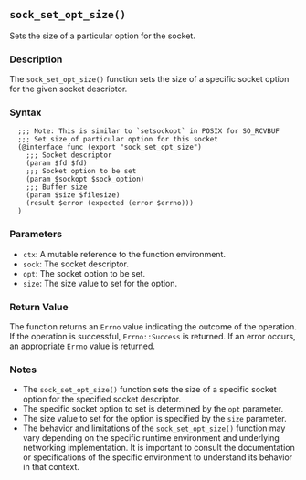## `sock_set_opt_size()`

Sets the size of a particular option for the socket.

### Description

The `sock_set_opt_size()` function sets the size of a specific socket option for the given socket descriptor.

### Syntax

```ebnf
  ;;; Note: This is similar to `setsockopt` in POSIX for SO_RCVBUF
  ;;; Set size of particular option for this socket
  (@interface func (export "sock_set_opt_size")
    ;;; Socket descriptor
    (param $fd $fd)
    ;;; Socket option to be set
    (param $sockopt $sock_option)
    ;;; Buffer size
    (param $size $filesize)
    (result $error (expected (error $errno)))
  )
```
### Parameters

- `ctx`: A mutable reference to the function environment.
- `sock`: The socket descriptor.
- `opt`: The socket option to be set.
- `size`: The size value to set for the option.

### Return Value

The function returns an `Errno` value indicating the outcome of the operation. If the operation is successful, `Errno::Success` is returned. If an error occurs, an appropriate `Errno` value is returned.

### Notes

- The `sock_set_opt_size()` function sets the size of a specific socket option for the specified socket descriptor.
- The specific socket option to set is determined by the `opt` parameter.
- The size value to set for the option is specified by the `size` parameter.
- The behavior and limitations of the `sock_set_opt_size()` function may vary depending on the specific runtime environment and underlying networking implementation. It is important to consult the documentation or specifications of the specific environment to understand its behavior in that context.
